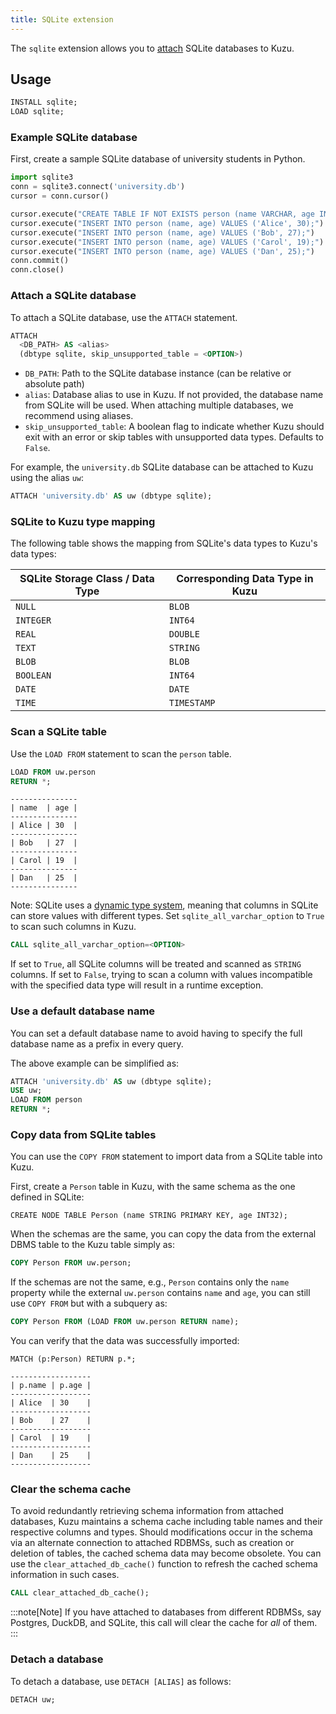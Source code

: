 ```yaml
---
title: SQLite extension
---
```


The `sqlite` extension allows you to [attach](/extensions/attach/rdbms) SQLite databases to Kuzu.

## Usage

```sql
INSTALL sqlite;
LOAD sqlite;
```

### Example SQLite database

First, create a sample SQLite database of university students in Python.

```python
import sqlite3
conn = sqlite3.connect('university.db')
cursor = conn.cursor()

cursor.execute("CREATE TABLE IF NOT EXISTS person (name VARCHAR, age INTEGER);")
cursor.execute("INSERT INTO person (name, age) VALUES ('Alice', 30);")
cursor.execute("INSERT INTO person (name, age) VALUES ('Bob', 27);")
cursor.execute("INSERT INTO person (name, age) VALUES ('Carol', 19);")
cursor.execute("INSERT INTO person (name, age) VALUES ('Dan', 25);")
conn.commit()
conn.close()
```

### Attach a SQLite database

To attach a SQLite database, use the `ATTACH` statement.

```sql
ATTACH
  <DB_PATH> AS <alias>
  (dbtype sqlite, skip_unsupported_table = <OPTION>)
```

- `DB_PATH`: Path to the SQLite database instance (can be relative or absolute path)
- `alias`: Database alias to use in Kuzu. If not provided, the database name from SQLite will be used.
  When attaching multiple databases, we recommend using aliases.
- `skip_unsupported_table`: A boolean flag to indicate whether Kuzu should exit with an error or skip
   tables with unsupported data types. Defaults to `False`.

For example, the `university.db` SQLite database can be attached to Kuzu using the alias `uw`:

```sql
ATTACH 'university.db' AS uw (dbtype sqlite);
```

### SQLite to Kuzu type mapping

The following table shows the mapping from SQLite's data types to Kuzu's data types:

| SQLite Storage Class / Data Type            | Corresponding Data Type in Kuzu |
|--------------------------------------------|----------------------------------|
| `NULL`                                       | `BLOB`                            |
| `INTEGER`                                    | `INT64`                           |
| `REAL`                                       | `DOUBLE`                          |
| `TEXT`                                       | `STRING`                          |
| `BLOB`                                       | `BLOB`                            |
| `BOOLEAN`                                    | `INT64`                          |
| `DATE`                                       | `DATE`                           |
| `TIME`                                       | `TIMESTAMP`                      |

### Scan a SQLite table

Use the `LOAD FROM` statement to scan the `person` table.

```sql
LOAD FROM uw.person
RETURN *;
```
```
---------------
| name  | age |
---------------
| Alice | 30  |
---------------
| Bob   | 27  |
---------------
| Carol | 19  |
---------------
| Dan   | 25  |
---------------
```

Note: SQLite uses a [dynamic type system](https://www.sqlite.org/datatype3.html),
meaning that columns in SQLite can store values with different types.
Set `sqlite_all_varchar_option` to `True` to scan such columns in Kuzu.

```sql
CALL sqlite_all_varchar_option=<OPTION>
```
If set to `True`, all SQLite columns will be treated and scanned as `STRING` columns.
If set to `False`, trying to scan a column with values incompatible with the specified data type will result in a runtime exception.

### Use a default database name

You can set a default database name to avoid having to specify the full database name as a prefix in every query.

The above example can be simplified as:

```sql
ATTACH 'university.db' AS uw (dbtype sqlite);
USE uw;
LOAD FROM person
RETURN *;
```

### Copy data from SQLite tables

You can use the `COPY FROM` statement to import data from a SQLite table into Kuzu.

First, create a `Person` table in Kuzu, with the same schema as the one defined in SQLite:

```cypher
CREATE NODE TABLE Person (name STRING PRIMARY KEY, age INT32);
```

When the schemas are the same, you can copy the data from the external DBMS table to the Kuzu table simply as:

```sql
COPY Person FROM uw.person;
```
If the schemas are not the same, e.g., `Person` contains only the `name` property while the external `uw.person` contains
`name` and `age`, you can still use `COPY FROM` but with a subquery as:

```sql
COPY Person FROM (LOAD FROM uw.person RETURN name);
```

You can verify that the data was successfully imported:

```cypher
MATCH (p:Person) RETURN p.*;
```

```
------------------
| p.name | p.age |
------------------
| Alice  | 30    |
------------------
| Bob    | 27    |
------------------
| Carol  | 19    |
------------------
| Dan    | 25    |
------------------
```

### Clear the schema cache

To avoid redundantly retrieving schema information from attached databases, Kuzu maintains a schema cache
including table names and their respective columns and types. Should modifications occur in the schema
via an alternate connection to attached RDBMSs, such as creation or deletion of tables, the cached
schema data may become obsolete. You can use the `clear_attached_db_cache()` function to refresh the cached
schema information in such cases.

```sql
CALL clear_attached_db_cache();
```

:::note[Note]
If you have attached to databases from different RDBMSs, say Postgres, DuckDB, and SQLite,
this call will clear the cache for _all_ of them.
:::

### Detach a database

To detach a database, use `DETACH [ALIAS]` as follows:

```sql
DETACH uw;
```
